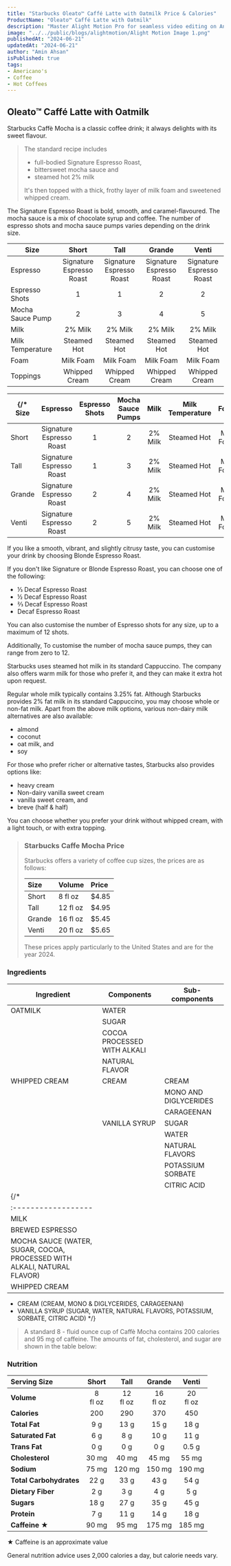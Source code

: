```yaml
---
title: "Starbucks Oleato™ Caffé Latte with Oatmilk Price & Calories"
ProductName: "Oleato™ Caffé Latte with Oatmilk" 
description: "Master Alight Motion Pro for seamless video editing on Android, iOS, and Tablets with our ultimate guide, unlocking advanced features and elevating your skills in 2024!"
image: "../../public/blogs/alightmotion/Alight Motion Image 1.png"
publishedAt: "2024-06-21"
updatedAt: "2024-06-21"
author: "Amin Ahsan"
isPublished: true
tags:
- Americano's
- Coffee
- Hot Coffees   
---
```


 
## Oleato™ Caffé Latte with Oatmilk 
  
Starbucks Caffè Mocha is a classic coffee drink; it always delights with its sweet flavour.

> The standard recipe includes
> - full-bodied Signature Espresso Roast,
> - bittersweet mocha sauce and
> - steamed hot 2% milk
>
> It's then topped with a thick, frothy layer of milk foam and sweetened whipped cream.

The Signature Espresso Roast is bold, smooth, and caramel-flavoured. The mocha sauce is a mix of chocolate syrup and coffee. The number of espresso shots and mocha sauce pumps varies depending on the drink size.

| Size              | Short                     | Tall                          | Grande                      | Venti                   |
|-------------------|:-------------------------:|:-----------------------------:|:---------------------------:|:-----------------------:|
| Espresso          | Signature Espresso Roast  | Signature Espresso Roast      | Signature Espresso Roast    |  Signature Espresso Roast        |
| Espresso Shots    | 1                         | 1                             | 2                           |  2                      |
| Mocha Sauce Pump  | 2                         | 3                             | 4                           |  5                      |
| Milk              | 2% Milk                   | 2% Milk                       | 2% Milk                     |  2% Milk                |
| Milk Temperature  | Steamed Hot               | Steamed Hot                   | Steamed Hot                 |  Steamed Hot            |
| Foam              | Milk Foam                 | Milk Foam                     | Milk Foam                   |  Milk Foam              |
| Toppings          | Whipped Cream             | Whipped Cream                 | Whipped Cream               |  Whipped Cream          |

{/* Size   | Espresso                  | Espresso Shots | Mocha Sauce Pumps | Milk     | Milk Temperature | Foam      | Toppings       |
|--------|:-------------------------:|:--------------:|:-----------------:|:--------:|:----------------:|:---------:|:--------------:|
| Short  | Signature Espresso Roast  | 1              | 2                 | 2% Milk  | Steamed Hot      | Milk Foam | Whipped Cream  |
| Tall   | Signature Espresso Roast  | 1              | 3                 | 2% Milk  | Steamed Hot      | Milk Foam | Whipped Cream  |
| Grande | Signature Espresso Roast  | 2              | 4                 | 2% Milk  | Steamed Hot      | Milk Foam | Whipped Cream  |
| Venti  | Signature Espresso Roast  | 2              | 5                 | 2% Milk  | Steamed Hot      | Milk Foam | Whipped Cream  | */}

If you like a smooth, vibrant, and slightly citrusy taste, you can customise your drink by choosing Blonde Espresso Roast.

If you don't like Signature or Blonde Espresso Roast, you can choose one of the following:

- ⅓ Decaf Espresso Roast
- ½ Decaf Espresso Roast
- ⅔ Decaf Espresso Roast
- Decaf Espresso Roast

You can also customise the number of Espresso shots for any size, up to a maximum of 12 shots.

Additionally, To customise the number of mocha sauce pumps, they can range from zero to 12.

Starbucks uses steamed hot milk in its standard Cappuccino. The company also offers warm milk for those who prefer it, and they can make it extra hot upon request.

Regular whole milk typically contains 3.25% fat. Although Starbucks provides 2% fat milk in its standard Cappuccino, you may choose whole or non-fat milk.
Apart from the above milk options, various non-dairy milk alternatives are also available:

- almond
- coconut
- oat milk, and
- soy

For those who prefer richer or alternative tastes, Starbucks also provides options like:

- heavy cream
- Non-dairy vanilla sweet cream
- vanilla sweet cream, and
- breve (half & half)

You can choose whether you prefer your drink without whipped cream, with a light touch, or with extra topping.

> ### Starbucks Caffe Mocha Price
>
> Starbucks offers a variety of coffee cup sizes, the prices are as follows:
>
> | Size    |   Volume     | Price |
> |:--------|:-------------|:------|
> | Short   | 8 fl oz      | $4.85 |
> | Tall    | 12 fl oz     | $4.95 |
> | Grande  | 16 fl oz     | $5.45 |
> | Venti   | 20 fl oz     | $5.65 |
>
> These prices apply particularly to the United States and are for the year 2024.

### Ingredients
| Ingredient              | Components                         | Sub-components  |
|-------------------------|------------------------------------|-----------------|
| OATMILK                 | WATER                              |                 |
|                         | SUGAR                              |                 |
|                         | COCOA PROCESSED WITH ALKALI        |                 |
|                         | NATURAL FLAVOR                     |                 |
| WHIPPED CREAM           | CREAM                              | CREAM           |
|                         |                                    | MONO AND DIGLYCERIDES |
|                         |                                    | CARAGEENAN |
|                         | VANILLA SYRUP                      | SUGAR                 |
|                         |                                    | WATER |
|                         |                                    | NATURAL FLAVORS |
|                         |                                    | POTASSIUM SORBATE |
|                         |                                    | CITRIC ACID |
{/* |                     |
|:------------------|
| MILK              |
| BREWED ESPRESSO   |
| MOCHA SAUCE (WATER, SUGAR, COCOA, PROCESSED WITH ALKALI, NATURAL FLAVOR) |   
| WHIPPED CREAM     |
  - CREAM (CREAM, MONO & DIGLYCERIDES, CARAGEENAN)
  - VANILLA SYRUP (SUGAR, WATER, NATURAL FLAVORS, POTASSIUM, SORBATE, CITRIC ACID) */}

> A standard 8 - fluid ounce cup of Caffè Mocha contains 200 calories and 95 mg of caffeine. The amounts of fat, cholesterol, and sugar are shown in the table below:

### Nutrition
|  Serving Size            | Short           | Tall       | Grande     | Venti       |
|:-------------------------|:--------------:|:------------:|:----------:|:-----------:|
| **Volume**               | 8 <br/> fl oz| 12 <br/> fl oz| 16 <br/> fl oz | 20 <br/> fl oz| 
| **Calories**             | 200              | 290           | 370         | 450          |
| **Total Fat**            | 9 g            | 13 g          | 15 g        | 18 g         |
| **Saturated Fat**        | 6 g            | 8 g          | 10 g        | 11 g         |
| **Trans Fat**            | 0 g            | 0 g          | 0 g        | 0.5 g         |
| **Cholesterol**          | 30 mg           | 40 mg         | 45 mg       | 55 mg        |
| **Sodium**               | 75 mg           | 120 mg         | 150 mg       | 190 mg       | 
| **Total Carbohydrates**  | 22 g            | 33 g          | 43 g        | 54 g         |
| **Dietary Fiber**        | 2 g            | 3 g          | 4 g        | 5 g         |
| **Sugars**               | 18 g            | 27 g          | 35 g        | 45 g         |
| **Protein**              | 7 g            | 11 g          | 14 g        | 18   g         |
| **Caffeine ★**          | 90 mg          | 95 mg       | 175 mg     | 185 mg      |

★ Caffeine is an approximate value

General nutrition advice uses 2,000 calories a day, but calorie needs vary.